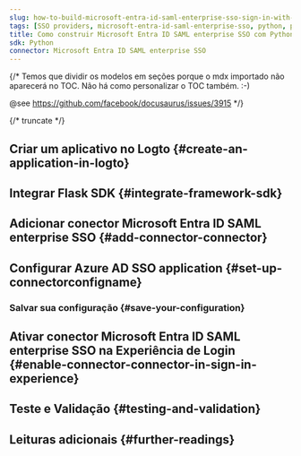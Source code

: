 ```yaml
---
slug: how-to-build-microsoft-entra-id-saml-enterprise-sso-sign-in-with-python-and-logto
tags: [SSO providers, microsoft-entra-id-saml-enterprise-sso, python, python, SAML authentication, enterprise login, SSO login]
title: Como construir Microsoft Entra ID SAML enterprise SSO com Python
sdk: Python
connector: Microsoft Entra ID SAML enterprise SSO
---
```


{/*
  Temos que dividir os modelos em seções porque o mdx importado não aparecerá no TOC.
  Não há como personalizar o TOC também. :-)

  @see https://github.com/facebook/docusaurus/issues/3915
*/}




{/* truncate */}

<Intro connector={connector} sdk="Python" link="https://www.python.org" />

## Criar um aplicativo no Logto \{#create-an-application-in-logto}

<CreateApplication type="Aplicativo web tradicional" framework="Flask" />

## Integrar Flask SDK \{#integrate-framework-sdk}

<IntegrateSdk />

## Adicionar conector Microsoft Entra ID SAML enterprise SSO \{#add-connector-connector}

<AddSsoConnector framework="Flask" />

## Configurar Azure AD SSO application \{#set-up-connectorconfigname}

<ConnectorGuide />

### Salvar sua configuração \{#save-your-configuration}

<SaveYourConfiguration connector={connector} />

## Ativar conector Microsoft Entra ID SAML enterprise SSO na Experiência de Login \{#enable-connector-connector-in-sign-in-experience}

<EnableSsoConnector />

## Teste e Validação \{#testing-and-validation}

<TestingAndValidation connector={connector} sdk="Python" />

## Leituras adicionais \{#further-readings}

<FurtherReadings />